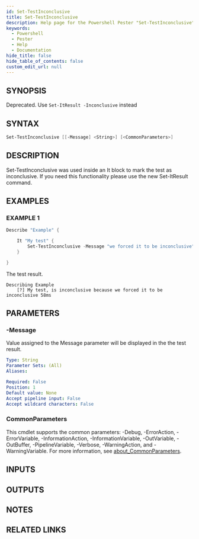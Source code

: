 ```yaml
---
id: Set-TestInconclusive
title: Set-TestInconclusive
description: Help page for the Powershell Pester "Set-TestInconclusive" command
keywords:
  - Powershell
  - Pester
  - Help
  - Documentation
hide_title: false
hide_table_of_contents: false
custom_edit_url: null
---
```


## SYNOPSIS

Deprecated.
Use `Set-ItResult -Inconclusive` instead

## SYNTAX

```powershell
Set-TestInconclusive [[-Message] <String>] [<CommonParameters>]
```

## DESCRIPTION

Set-TestInconclusive was used inside an It block to mark the test as inconclusive.
If you need this functionality please use the new Set-ItResult command.

## EXAMPLES

### EXAMPLE 1

```powershell
Describe "Example" {

    It "My test" {
        Set-TestInconclusive -Message "we forced it to be inconclusive"
    }

}
```

The test result.

```
Describing Example
    [?] My test, is inconclusive because we forced it to be inconclusive 58ms
```

## PARAMETERS

### -Message

Value assigned to the Message parameter will be displayed in the the test result.

```yaml
Type: String
Parameter Sets: (All)
Aliases:

Required: False
Position: 1
Default value: None
Accept pipeline input: False
Accept wildcard characters: False
```

### CommonParameters

This cmdlet supports the common parameters: -Debug, -ErrorAction, -ErrorVariable, -InformationAction, -InformationVariable, -OutVariable, -OutBuffer, -PipelineVariable, -Verbose, -WarningAction, and -WarningVariable. For more information, see [about_CommonParameters](http://go.microsoft.com/fwlink/?LinkID=113216).

## INPUTS

## OUTPUTS

## NOTES

## RELATED LINKS
